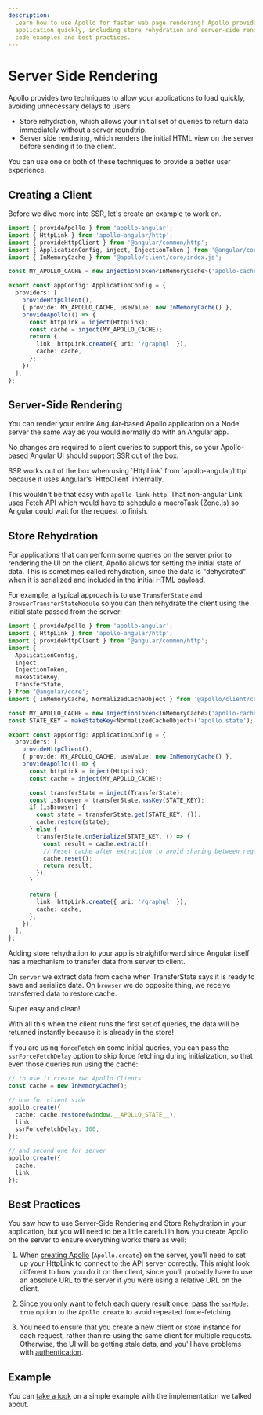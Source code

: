 ```yaml
---
description:
  Learn how to use Apollo for faster web page rendering! Apollo provides techniques to load your
  application quickly, including store rehydration and server-side rendering. This tutorial provides
  code examples and best practices.
---
```



# Server Side Rendering

Apollo provides two techniques to allow your applications to load quickly, avoiding unnecessary
delays to users:

- Store rehydration, which allows your initial set of queries to return data immediately without a
  server roundtrip.
- Server side rendering, which renders the initial HTML view on the server before sending it to the
  client.

You can use one or both of these techniques to provide a better user experience.

## Creating a Client

Before we dive more into SSR, let's create an example to work on.

```ts filename="app.config.ts"
import { provideApollo } from 'apollo-angular';
import { HttpLink } from 'apollo-angular/http';
import { provideHttpClient } from '@angular/common/http';
import { ApplicationConfig, inject, InjectionToken } from '@angular/core';
import { InMemoryCache } from '@apollo/client/core/index.js';

const MY_APOLLO_CACHE = new InjectionToken<InMemoryCache>('apollo-cache');

export const appConfig: ApplicationConfig = {
  providers: [
    provideHttpClient(),
    { provide: MY_APOLLO_CACHE, useValue: new InMemoryCache() },
    provideApollo(() => {
      const httpLink = inject(HttpLink);
      const cache = inject(MY_APOLLO_CACHE);
      return {
        link: httpLink.create({ uri: '/graphql' }),
        cache: cache,
      };
    }),
  ],
};
```

## Server-Side Rendering

You can render your entire Angular-based Apollo application on a Node server the same way as you
would normally do with an Angular app.

No changes are required to client queries to support this, so your Apollo-based Angular UI should
support SSR out of the box.

<Callout>
SSR works out of the box when using `HttpLink` from `apollo-angular/http` because it uses Angular's `HttpClient` internally.

This wouldn't be that easy with `apollo-link-http`. That non-angular Link uses Fetch API which would
have to schedule a macroTask (Zone.js) so Angular could wait for the request to finish.

</Callout>

## Store Rehydration

For applications that can perform some queries on the server prior to rendering the UI on the
client, Apollo allows for setting the initial state of data. This is sometimes called rehydration,
since the data is "dehydrated" when it is serialized and included in the initial HTML payload.

For example, a typical approach is to use `TransferState` and `BrowserTransferStateModule` so you
can then rehydrate the client using the initial state passed from the server:

```ts filename="app.config.ts"
import { provideApollo } from 'apollo-angular';
import { HttpLink } from 'apollo-angular/http';
import { provideHttpClient } from '@angular/common/http';
import {
  ApplicationConfig,
  inject,
  InjectionToken,
  makeStateKey,
  TransferState,
} from '@angular/core';
import { InMemoryCache, NormalizedCacheObject } from '@apollo/client/core/index.js';

const MY_APOLLO_CACHE = new InjectionToken<InMemoryCache>('apollo-cache');
const STATE_KEY = makeStateKey<NormalizedCacheObject>('apollo.state');

export const appConfig: ApplicationConfig = {
  providers: [
    provideHttpClient(),
    { provide: MY_APOLLO_CACHE, useValue: new InMemoryCache() },
    provideApollo(() => {
      const httpLink = inject(HttpLink);
      const cache = inject(MY_APOLLO_CACHE);

      const transferState = inject(TransferState);
      const isBrowser = transferState.hasKey(STATE_KEY);
      if (isBrowser) {
        const state = transferState.get(STATE_KEY, {});
        cache.restore(state);
      } else {
        transferState.onSerialize(STATE_KEY, () => {
          const result = cache.extract();
          // Reset cache after extraction to avoid sharing between requests
          cache.reset();
          return result;
        });
      }

      return {
        link: httpLink.create({ uri: '/graphql' }),
        cache: cache,
      };
    }),
  ],
};
```

Adding store rehydration to your app is straightforward since Angular itself has a mechanism to
transfer data from server to client.

On `server` we extract data from cache when TransferState says it is ready to save and serialize
data. On `browser` we do opposite thing, we receive transferred data to restore cache.

Super easy and clean!

With all this when the client runs the first set of queries, the data will be returned instantly
because it is already in the store!

If you are using `forceFetch` on some initial queries, you can pass the `ssrForceFetchDelay` option
to skip force fetching during initialization, so that even those queries run using the cache:

```ts
// to use it create two Apollo Clients
const cache = new InMemoryCache();

// one for client side
apollo.create({
  cache: cache.restore(window.__APOLLO_STATE__),
  link,
  ssrForceFetchDelay: 100,
});

// and second one for server
apollo.create({
  cache,
  link,
});
```

## Best Practices

You saw how to use Server-Side Rendering and Store Rehydration in your application, but you will
need to be a little careful in how you create Apollo on the server to ensure everything works there
as well:

1. When [creating Apollo](../get-started) (`Apollo.create`) on the server, you'll need to set up
   your HttpLink to connect to the API server correctly. This might look different to how you do it
   on the client, since you'll probably have to use an absolute URL to the server if you were using
   a relative URL on the client.

1. Since you only want to fetch each query result once, pass the `ssrMode: true` option to the
   `Apollo.create` to avoid repeated force-fetching.

1. You need to ensure that you create a new client or store instance for each request, rather than
   re-using the same client for multiple requests. Otherwise, the UI will be getting stale data, and
   you'll have problems with [authentication](../recipes/authentication).

## Example

You can [take a look](https://github.com/kamilkisiela/apollo-angular-ssr) on a simple example with
the implementation we talked about.
